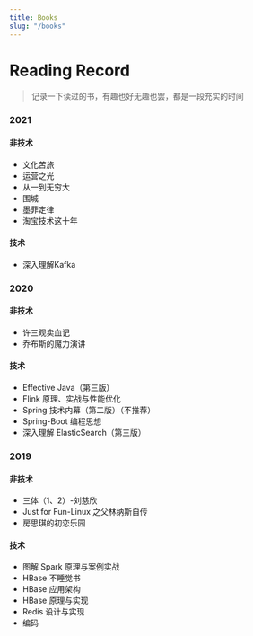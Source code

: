```yaml
---
title: Books
slug: "/books"
---
```


# <i class="fa fa-bookmark" aria-hidden="true"></i> Reading Record

> 记录一下读过的书，有趣也好无趣也罢，都是一段充实的时间

### 2021

#### 非技术

- 文化苦旅
- 运营之光
- 从一到无穷大
- 围城
- 墨菲定律
- 淘宝技术这十年

#### 技术

- 深入理解Kafka

### 2020

#### 非技术

- 许三观卖血记
- 乔布斯的魔力演讲

#### 技术

- Effective Java（第三版）
- Flink 原理、实战与性能优化
- Spring 技术内幕（第二版）（不推荐）
- Spring-Boot 编程思想
- 深入理解 ElasticSearch（第三版）

### 2019

#### 非技术

- 三体（1、2）-刘慈欣
- Just for Fun-Linux 之父林纳斯自传
- 房思琪的初恋乐园

#### 技术

- 图解 Spark 原理与案例实战
- HBase 不睡觉书
- HBase 应用架构
- HBase 原理与实现
- Redis 设计与实现
- 编码
